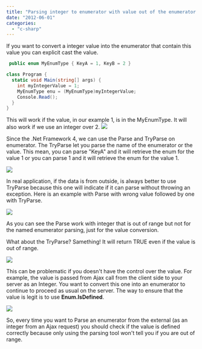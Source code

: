 ```yaml
---
title: "Parsing integer to enumerator with value out of the enumerator range"
date: "2012-06-01"
categories: 
  - "c-sharp"
---
```


If you want to convert a integer value into the enumerator that contain this value you can explicit cast the value.


```csharp
 public enum MyEnumType { KeyA = 1, KeyB = 2 }

class Program { 
  static void Main(string[] args) { 
    int myIntegerValue = 1; 
    MyEnumType enu = (MyEnumType)myIntegerValue; 
    Console.Read(); 
  } 
} 
```

This will work if the value, in our example 1, is in the MyEnumType. It will also work if we use an integer over 2. ![](images/enumOutOfRange-400x212.png)

Since the .Net Framework 4, we can use the Parse and TryParse on enumerator. The TryParse let you parse the name of the enumerator or the value. This mean, you can parse "KeyA" and it will retrieve the enum for the value 1 or you can parse 1 and it will retrieve the enum for the value 1.

![](images/EnumParse-400x134.png)

In real application, if the data is from outside, is always better to use TryParse because this one will indicate if it can parse without throwing an exception. Here is an example with Parse with wrong value followed by one with TryParse.

![](images/enumParse2-400x153.png)

As you can see the Parse work with integer that is out of range but not for the named enumerator parsing, just for the value conversion.

What about the TryParse? Samething! It will return TRUE even if the value is out of range.

![](images/enumTryParse-400x185.png)

This can be problematic if you doesn't have the control over the value. For example, the value is passed from Ajax call from the client side to your server as an Integer. You want to convert this one into an enumerator to continue to proceed as usual on the server. The way to ensure that the value is legit is to use **Enum.IsDefined**.

![](images/enumDefined-400x237.png)

So, every time you want to Parse an enumerator from the external (as an integer from an Ajax request) you should check if the value is defined correctly because only using the parsing tool won't tell you if you are out of range.
